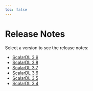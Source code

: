 ```yaml
---
toc: false
---
```


# Release Notes

Select a version to see the release notes:

- [ScalarDL 3.9](release-3.9.mdx)
- [ScalarDL 3.8](release-3.8.mdx)
- [ScalarDL 3.7](release-3.7.mdx)
- [ScalarDL 3.6](release-3.6.mdx)
- [ScalarDL 3.5](release-3.5.mdx)
- [ScalarDL 3.4](release-3.4.mdx)
